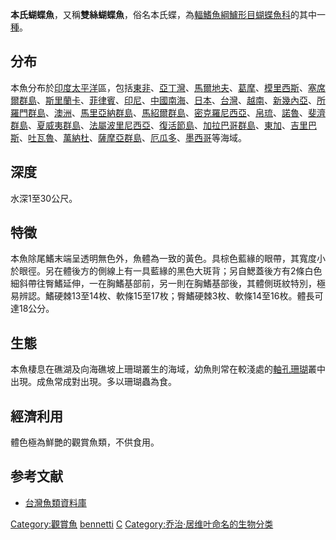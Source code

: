 {{Speciesbox
| name = 本氏蝴蝶魚
| image = bep_chaetodon_bennetti.jpg
| image_width = 250px
| status = LC
| status_system = iucn3.1
| genus = Chaetodon
| species = bennetti
| authority = [[Cuvier|Cuvier]], 1831
| synonyms = *''Chaetodon vinctus''<br /><small>Lay & Bennett, 1839</small>
}}
'''本氏蝴蝶魚'''，又稱'''雙絲蝴蝶魚'''，俗名本氏蝶，為[[輻鰭魚綱|輻鰭魚綱]][[鱸形目|鱸形目]][[蝴蝶魚科|蝴蝶魚科]]的其中一[[種|種]]。

==分布==
本魚分布於[[印度|印度]][[太平洋|太平洋]]區，包括[[東非|東非]]、[[亞丁灣|亞丁灣]]、[[馬爾地夫|馬爾地夫]]、[[葛摩|葛摩]]、[[模里西斯|模里西斯]]、[[塞席爾群島|塞席爾群島]]、[[斯里蘭卡|斯里蘭卡]]、[[菲律賓|菲律賓]]、[[印尼|印尼]]、[[中國|中國]][[南海|南海]]、[[日本|日本]]、[[台灣|台灣]]、[[越南|越南]]、[[新幾內亞|新幾內亞]]、[[所羅門群島|所羅門群島]]、[[澳洲|澳洲]]、[[馬里亞納群島|馬里亞納群島]]、[[馬紹爾群島|馬紹爾群島]]、[[密克羅尼西亞|密克羅尼西亞]]、[[帛琉|帛琉]]、[[諾魯|諾魯]]、[[斐濟群島|斐濟群島]]、[[夏威夷群島|夏威夷群島]]、[[法屬波里尼西亞|法屬波里尼西亞]]、[[復活節島|復活節島]]、[[加拉巴哥群島|加拉巴哥群島]]、[[東加|東加]]、[[吉里巴斯|吉里巴斯]]、[[吐瓦魯|吐瓦魯]]、[[萬納杜|萬納杜]]、[[薩摩亞群島|薩摩亞群島]]、[[厄瓜多|厄瓜多]]、[[墨西哥|墨西哥]]等海域。

==深度==
水深1至30公尺。

==特徵==
本魚除尾鰭末端呈透明無色外，魚體為一致的黃色。具棕色藍緣的眼帶，其寬度小於眼徑。另在體後方的側線上有一具藍緣的黑色大斑背；另自鰓蓋後方有2條白色細斜帶往臀鰭延伸，一在胸鰭基部前，另一則在胸鰭基部後，其體側斑紋特別，極易辨認。鰭硬棘13至14枚、軟條15至17枚；臀鰭硬棘3枚、軟條14至16枚。體長可達18公分。

==生態==
本魚棲息在礁湖及向海礁坡上珊瑚叢生的海域，幼魚則常在較淺處的[[軸孔珊瑚|軸孔珊瑚]]叢中出現。成魚常成對出現。多以珊瑚蟲為食。

==經濟利用==
體色極為鮮艷的觀賞魚類，不供食用。

==参考文献==
*[http://fishdb.sinica.edu.tw/ 台灣魚類資料庫] {{Wayback|url=http://fishdb.sinica.edu.tw/ |date=20160304193340 }}
{{Taxonbar|from=Q3057772}}

[[Category:觀賞魚|Category:觀賞魚]]
[[Category:蝴蝶魚屬|bennetti]]
[[Category:1831年描述的魚類|C]]
[[Category:乔治·居维叶命名的生物分类|Category:乔治·居维叶命名的生物分类]]
